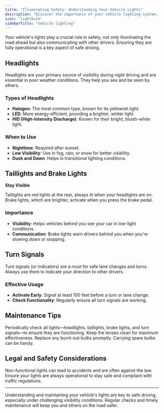 ```yaml
---
title: "Illuminating Safety: Understanding Your Vehicle Lights"
description: "Discover the importance of your vehicle lighting system, including headlights, taillights, brake lights, and turn signals. "
icon: 'lightbulb'
sidebarTitle: "Vehicle lighting"
---
```


Your vehicle's lights play a crucial role in safety, not only illuminating the road ahead but also communicating with other drivers. Ensuring they are fully operational is a key aspect of safe driving.

## Headlights

Headlights are your primary source of visibility during night driving and are essential in poor weather conditions. They help you see and be seen by others.

### Types of Headlights

- **Halogen**: The most common type, known for its yellowish light.
- **LED**: More energy-efficient, providing a brighter, whiter light.
- **HID (High-Intensity Discharge)**: Known for their bright, bluish-white light.

### When to Use

- **Nighttime**: Required after sunset.
- **Low Visibility**: Use in fog, rain, or snow for better visibility.
- **Dusk and Dawn**: Helps in transitional lighting conditions.

## Taillights and Brake Lights
**Stay Visible**

Taillights are red lights at the rear, always lit when your headlights are on. Brake lights, which are brighter, activate when you press the brake pedal.

### Importance

- **Visibility**: Helps vehicles behind you see your car in low-light conditions.
- **Communication**: Brake lights warn drivers behind you when you're slowing down or stopping.

## Turn Signals
Turn signals (or indicators) are a must for safe lane changes and turns. Always use them to indicate your direction to other drivers.

### Effective Usage

- **Activate Early**: Signal at least 100 feet before a turn or lane change.
- **Check Functionality**: Regularly ensure all turn signals are working.

## Maintenance Tips

<Steps>
  <Step title="Regular Checks">
    Periodically check all lights—headlights, taillights, brake lights, and turn signals—to ensure they are functioning.
  </Step>
  <Step title="Clean Lenses">
    Keep the lenses clean for maximum effectiveness.
  </Step>
  <Step title="Prompt Replacement">
    Replace any burnt-out bulbs promptly. Carrying spare bulbs can be handy.
  </Step>
</Steps>

## Legal and Safety Considerations
Non-functional lights can lead to accidents and are often against the law. Ensure your lights are always operational to stay safe and compliant with traffic regulations.

---

Understanding and maintaining your vehicle's lights are key to safe driving, especially under challenging visibility conditions. Regular checks and timely maintenance will keep you and others on the road safer.
